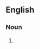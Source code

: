 ==English==

===Noun===
{{infl|en|noun|head=[[boy]]s [[and]] [[their]] [[toy]]s}}

# {{idiom}} {{non-gloss definition|Used to evoke the idea that adult men sometimes dote excessively on machines, [[automobile]]s, and gadgets in a childish manner.}}